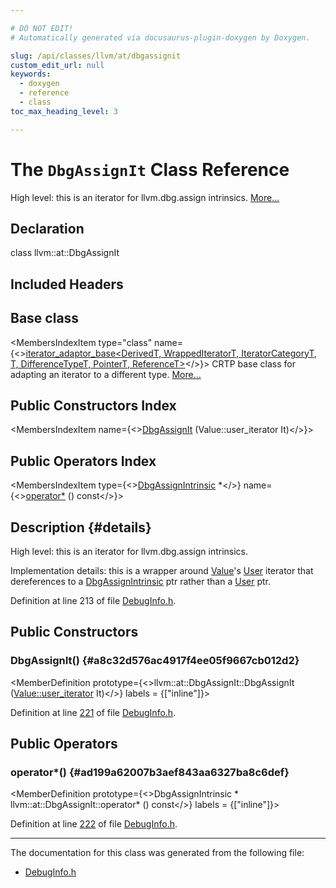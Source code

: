 ```yaml
---

# DO NOT EDIT!
# Automatically generated via docusaurus-plugin-doxygen by Doxygen.

slug: /api/classes/llvm/at/dbgassignit
custom_edit_url: null
keywords:
  - doxygen
  - reference
  - class
toc_max_heading_level: 3

---
```





# The `DbgAssignIt` Class Reference

<DoxygenPage pluginConfig={pluginConfig}>

High level: this is an iterator for llvm.dbg.assign intrinsics. <a href="#details">More...</a>

## Declaration

<CodeBlock>class llvm::at::DbgAssignIt</CodeBlock>

## Included Headers

<IncludesList>
<IncludesListItem
  filePath="llvm/IR/DebugInfo.h"
  permalink="/docs/api/files/include/include/llvm/include/llvm/ir/debuginfo-h"
  isLocal="true" />
</IncludesList>

## Base class

<MembersIndex>

<MembersIndexItem
  type="class"
  name={<><a href="/docs/api/classes/llvm/iterator-adaptor-base">iterator&#95;adaptor&#95;base&lt;DerivedT, WrappedIteratorT, IteratorCategoryT, T, DifferenceTypeT, PointerT, ReferenceT&gt;</a></>}>
CRTP base class for adapting an iterator to a different type. <a href="/docs/api/classes/llvm/iterator-adaptor-base/#details">More...</a>
</MembersIndexItem>

</MembersIndex>

## Public Constructors Index

<MembersIndex>

<MembersIndexItem
  name={<><a href="#a8c32d576ac4917f4ee05f9667cb012d2">DbgAssignIt</a> (Value::user&#95;iterator It)</>}>
</MembersIndexItem>

</MembersIndex>

## Public Operators Index

<MembersIndex>

<MembersIndexItem
  type={<><a href="/docs/api/classes/llvm/dbgassignintrinsic">DbgAssignIntrinsic</a> &#42;</>}
  name={<><a href="#ad199a62007b3aef843aa6327ba8c6def">operator&#42;</a> () const</>}>
</MembersIndexItem>

</MembersIndex>

## Description {#details}

High level: this is an iterator for llvm.dbg.assign intrinsics.

Implementation details: this is a wrapper around <a href="/docs/api/classes/llvm/value">Value</a>&#39;s <a href="/docs/api/classes/llvm/user">User</a> iterator that dereferences to a <a href="/docs/api/classes/llvm/dbgassignintrinsic">DbgAssignIntrinsic</a> ptr rather than a <a href="/docs/api/classes/llvm/user">User</a> ptr.

Definition at line 213 of file <a href="/docs/api/files/include/include/llvm/include/llvm/ir/debuginfo-h">DebugInfo.h</a>.

<SectionDefinition>

## Public Constructors

### DbgAssignIt() {#a8c32d576ac4917f4ee05f9667cb012d2}

<MemberDefinition
  prototype={<>llvm::at::DbgAssignIt::DbgAssignIt (<a href="/docs/api/classes/llvm/value/#acd2fbee42afeb868be98aaae56528636">Value::user&#95;iterator</a> It)</>}
  labels = {["inline"]}>

Definition at line <a href="/docs/api/files/include/include/llvm/include/llvm/ir/debuginfo-h/#l00221">221</a> of file <a href="/docs/api/files/include/include/llvm/include/llvm/ir/debuginfo-h">DebugInfo.h</a>.
</MemberDefinition>

</SectionDefinition>

<SectionDefinition>

## Public Operators

### operator&#42;() {#ad199a62007b3aef843aa6327ba8c6def}

<MemberDefinition
  prototype={<>DbgAssignIntrinsic &#42; llvm::at::DbgAssignIt::operator&#42; () const</>}
  labels = {["inline"]}>

Definition at line <a href="/docs/api/files/include/include/llvm/include/llvm/ir/debuginfo-h/#l00222">222</a> of file <a href="/docs/api/files/include/include/llvm/include/llvm/ir/debuginfo-h">DebugInfo.h</a>.
</MemberDefinition>

</SectionDefinition>

<hr/>

The documentation for this class was generated from the following file:

<ul>
<li><a href="/docs/api/files/include/include/llvm/include/llvm/ir/debuginfo-h">DebugInfo.h</a></li>
</ul>

</DoxygenPage>
